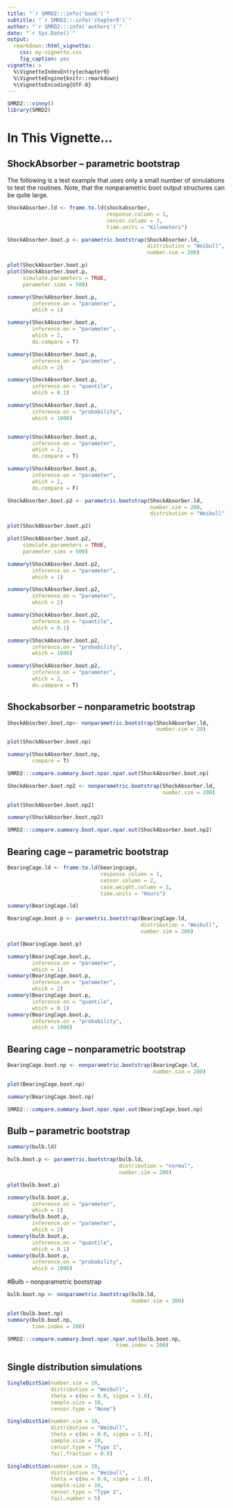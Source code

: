 ```yaml
---
title: "`r SMRD2:::info('book')`"
subtitle: "`r SMRD2:::info('chapter9')`"
author: "`r SMRD2:::info('authors')`"
date: "`r Sys.Date()`"
output: 
  rmarkdown::html_vignette:
    css: my-vignette.css
    fig_caption: yes
vignette: >
  %\VignetteIndexEntry{echapter9}
  %\VignetteEngine{knitr::rmarkdown}
  %\VignetteEncoding{UTF-8}
---
```


```r
SMRD2:::vinny()
library(SMRD2)
```

# In This Vignette...


## ShockAbsorber -- parametric bootstrap

The following is a test example that uses only a small number of simulations to test the routines. Note, that the nonparametric boot output structures can be quite large.

```r
ShockAbsorber.ld <- frame.to.ld(shockabsorber,
                                response.column = 1,
                                censor.column = 3,
                                time.units = "Kilometers")

ShockAbsorber.boot.p <- parametric.bootstrap(ShockAbsorber.ld,
                                             distribution = "Weibull",
                                             number.sim = 200)

plot(ShockAbsorber.boot.p)
plot(ShockAbsorber.boot.p, 
     simulate.parameters = TRUE, 
     parameter.sims = 500)

summary(ShockAbsorber.boot.p,
        inference.on = "parameter", 
        which = 1)

summary(ShockAbsorber.boot.p,
        inference.on = "parameter", 
        which = 2,
        do.compare = T)

summary(ShockAbsorber.boot.p,
        inference.on = "parameter", 
        which = 2)

summary(ShockAbsorber.boot.p,
        inference.on = "quantile",
        which = 0.1)

summary(ShockAbsorber.boot.p,
        inference.on = "probability", 
        which = 1000)


summary(ShockAbsorber.boot.p,
        inference.on = "parameter", 
        which = 2,
        do.compare = T)

summary(ShockAbsorber.boot.p,
        inference.on = "parameter", 
        which = 2,
        do.compare = F)

ShockAbsorber.boot.p2 <- parametric.bootstrap(ShockAbsorber.ld,
                                              number.sim = 200,
                                              distribution = "Weibull")

plot(ShockAbsorber.boot.p2)

plot(ShockAbsorber.boot.p2, 
     simulate.parameters = TRUE, 
     parameter.sims = 500)

summary(ShockAbsorber.boot.p2,
        inference.on = "parameter", 
        which = 1)

summary(ShockAbsorber.boot.p2,
        inference.on = "parameter", 
        which = 2)

summary(ShockAbsorber.boot.p2,
        inference.on = "quantile", 
        which = 0.1)

summary(ShockAbsorber.boot.p2,
        inference.on = "probability", 
        which = 1000)

summary(ShockAbsorber.boot.p2,
        inference.on = "parameter", 
        which = 2,
        do.compare = T)
```

## Shockabsorber -- nonparametric bootstrap

```r
ShockAbsorber.boot.np<- nonparametric.bootstrap(ShockAbsorber.ld,
                                                number.sim = 20)

plot(ShockAbsorber.boot.np)

summary(ShockAbsorber.boot.np, 
        compare = T)

SMRD2:::compare.summary.boot.npar.npar.out(ShockAbsorber.boot.np)

ShockAbsorber.boot.np2 <- nonparametric.bootstrap(ShockAbsorber.ld,
                                                  number.sim = 200)

plot(ShockAbsorber.boot.np2)

summary(ShockAbsorber.boot.np2)

SMRD2:::compare.summary.boot.npar.npar.out(ShockAbsorber.boot.np2)
```

## Bearing cage  -- parametric bootstrap

```r
BearingCage.ld <- frame.to.ld(bearingcage,
                              response.column = 1, 
                              censor.column = 2, 
                              case.weight.column = 3,
                              time.units = "Hours")

summary(BearingCage.ld)

BearingCage.boot.p <- parametric.bootstrap(BearingCage.ld,
                                           distribution = "Weibull",
                                           number.sim = 200)

plot(BearingCage.boot.p)

summary(BearingCage.boot.p,
        inference.on = "parameter", 
        which = 1)
summary(BearingCage.boot.p,
        inference.on = "parameter", 
        which = 2)
summary(BearingCage.boot.p,
        inference.on = "quantile", 
        which = 0.1)
summary(BearingCage.boot.p,
        inference.on = "probability", 
        which = 1000)
```

## Bearing cage -- nonparametric bootstrap

```r
BearingCage.boot.np <- nonparametric.bootstrap(BearingCage.ld,
                                               number.sim = 200)

plot(BearingCage.boot.np)

summary(BearingCage.boot.np)

SMRD2:::compare.summary.boot.npar.npar.out(BearingCage.boot.np)
```

## Bulb -- parametric bootstrap

```r
summary(bulb.ld)

bulb.boot.p <- parametric.bootstrap(bulb.ld,
                                    distribution = "normal",
                                    number.sim = 200)

plot(bulb.boot.p)

summary(bulb.boot.p,
        inference.on = "parameter", 
        which = 1)
summary(bulb.boot.p,
        inference.on = "parameter", 
        which = 2)
summary(bulb.boot.p,
        inference.on = "quantile", 
        which = 0.1)
summary(bulb.boot.p,
        inference.on = "probability", 
        which = 1000)
```

#Bulb -- nonparametric bootstrap

```r
bulb.boot.np <- nonparametric.bootstrap(bulb.ld,
                                        number.sim = 200)

plot(bulb.boot.np)
summary(bulb.boot.np,
        time.index = 200)

SMRD2:::compare.summary.boot.npar.npar.out(bulb.boot.np,
                                   time.index = 200)
```

## Single distribution simulations

```r
SingleDistSim(number.sim = 10,
              distribution = "Weibull",
              theta = c(mu = 0.0, sigma = 1.0),
              sample.size = 10,
              censor.type = "None")

SingleDistSim(number.sim = 10,
              distribution = "Weibull",
              theta = c(mu = 0.0, sigma = 1.0),
              sample.size = 10,
              censor.type = "Type 1", 
              fail.fraction = 0.5)

SingleDistSim(number.sim = 10,
              distribution = "Weibull",
              theta = c(mu = 0.0, sigma = 1.0),
              sample.size = 10,
              censor.type = "Type 2",
              fail.number = 5)
```
